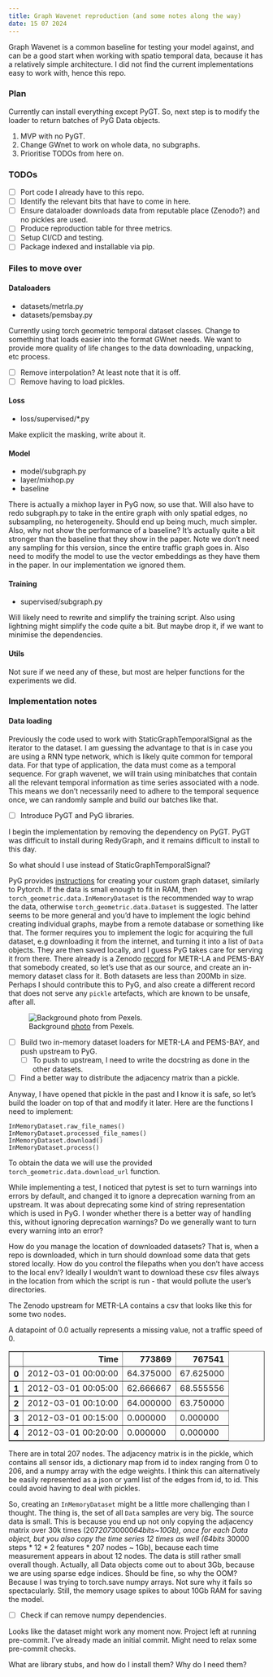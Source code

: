 ```yaml
---
title: Graph Wavenet reproduction (and some notes along the way)
date: 15 07 2024
---
```


Graph Wavenet is a common baseline for testing your model against, and can be a good start when working with spatio temporal data, because it has a relatively simple architecture. I did not find the current implementations easy to work with, hence this repo.

### Plan

Currently can install everything except PyGT. So, next step is to modify the loader to return batches of PyG Data objects.

1. MVP with no PyGT.
2. Change GWnet to work on whole data, no subgraphs.
3. Prioritise TODOs from here on.

### TODOs

- [ ] Port code I already have to this repo.
- [ ] Identify the relevant bits that have to come in here.
- [ ] Ensure dataloader downloads data from reputable place (Zenodo?) and no pickles are used.
- [ ] Produce reproduction table for three metrics.
- [ ] Setup CI/CD and testing.
- [ ] Package indexed and installable via pip.

### Files to move over

#### Dataloaders
- datasets/metrla.py
- datasets/pemsbay.py

Currently using torch geometric temporal dataset classes. Change to something that loads easier into the format GWnet needs.
We want to provide more quality of life changes to the data downloading, unpacking, etc process.

- [ ] Remove interpolation? At least note that it is off.
- [ ] Remove having to load pickles.

#### Loss
- loss/supervised/*.py

Make explicit the masking, write about it.

#### Model
- model/subgraph.py
- layer/mixhop.py
- baseline

There is actually a mixhop layer in PyG now, so use that. Will also have to redo subgraph.py to take in the entire graph with only spatial edges, no subsampling, no heterogeneity. Should end up being much, much simpler.
Also, why not show the performance of a baseline? It's actually quite a bit stronger than the baseline that they show in the paper.
Note we don't need any sampling for this version, since the entire traffic graph goes in.
Also need to modify the model to use the vector embeddings as they have them in the paper. In our implementation we ignored them.

#### Training
- supervised/subgraph.py

Will likely need to rewrite and simplify the training script. Also using lightning might simplify the code quite a bit. But maybe drop it, if we want to minimise the dependencies.

#### Utils

Not sure if we need any of these, but most are helper functions for the experiments we did.

### Implementation notes

#### Data loading

Previously the code used to work with StaticGraphTemporalSignal as the iterator to the dataset. I am guessing the advantage to that is in case you are using a RNN type network, which is likely quite common for temporal data. For that type of application, the data must come as a temporal sequence.
For graph wavenet, we will train using minibatches that contain all the relevant temporal information as time series associated with a node. This means we don't necessarily need to adhere to the temporal sequence once, we can randomly sample and build our batches like that.

- [ ] Introduce PyGT and PyG libraries.

I begin the implementation by removing the dependency on PyGT. PyGT was difficult to install during RedyGraph, and it remains difficult to install to this day.

So what should I use instead of StaticGraphTemporalSignal?

PyG provides [instructions](https://pytorch-geometric.readthedocs.io/en/latest/tutorial/create_dataset.html#creating-in-memory-datasets) for creating your custom graph dataset, similarly to Pytorch.
If the data is small enough to fit in RAM, then ```torch_geometric.data.InMemoryDataset``` is the recommended way to wrap the data, otherwise ```torch_geometric.data.Dataset``` is suggested.
The latter seems to be more general and you'd have to implement the logic behind creating individual graphs, maybe from a remote database or something like that.
The former requires you to implement the logic for acquiring the full dataset, e.g downloading it from the internet, and turning it into a list of ```Data``` objects. They are then saved locally, and I guess PyG takes care for serving it from there.
There already is a Zenodo [record](https://zenodo.org/records/5724362) for METR-LA and PEMS-BAY that somebody created, so let's use that as our source, and create an in-memory dataset class for it. Both datasets are less than 200Mb in size.
Perhaps I should contribute this to PyG, and also create a different record that does not serve any ```pickle``` artefacts, which are known to be unsafe, after all.

![Background [photo](https://www.pexels.com/photo/pickles-on-a-glass-jar-8599631/) from Pexels.](./images/pickle_poster.png){}

- [ ] Build two in-memory dataset loaders for METR-LA and PEMS-BAY, and push upstream to PyG.
	- [ ] To push to upstream, I need to write the docstring as done in the other datasets.
- [ ] Find a better way to distribute the adjacency matrix than a pickle.

Anyway, I have opened that pickle in the past and I know it is safe, so let's build the loader on top of that and modify it later.
Here are the functions I need to implement:

```
InMemoryDataset.raw_file_names()
InMemoryDataset.processed_file_names()
InMemoryDataset.download()
InMemoryDataset.process()
```

To obtain the data we will use the provided ```torch_geometric.data.download_url``` function.

:::{.callout-note}
While implementing a test, I noticed that pytest is set to turn warnings into errors by default, and changed it to ignore a deprecation warning from an upstream. It was about deprecating some kind of string representation which is used in PyG.
I wonder whether there is a better way of handling this, without ignoring deprecation warnings? Do we generally want to turn every warning into an error?
:::

:::{.callout-note}
How do you manage the location of downloaded datasets? That is, when a repo is downloaded, which in turn should download some data that gets stored locally. How do you control the filepaths when you don't have access to the local env? Ideally I wouldn't want to download these csv files always in the location from which the script is run - that would pollute the user's directories.
:::

The Zenodo upstream for METR-LA contains a csv that looks like this for some two nodes.

:::{.callout-important}
A datapoint of 0.0 actually represents a missing value, not a traffic speed of 0.
:::

```{=html}
<table border="1" class="dataframe">  <thead>    <tr style="text-align: right;">      <th></th>      <th>Time</th>      <th>773869</th>      <th>767541</th>    </tr>  </thead>  <tbody>    <tr>      <th>0</th>      <td>2012-03-01 00:00:00</td>      <td>64.375000</td>      <td>67.625000</td>    </tr>    <tr>      <th>1</th>      <td>2012-03-01 00:05:00</td>      <td>62.666667</td>      <td>68.555556</td>    </tr>    <tr>      <th>2</th>      <td>2012-03-01 00:10:00</td>      <td>64.000000</td>      <td>63.750000</td>    </tr>    <tr>      <th>3</th>      <td>2012-03-01 00:15:00</td>      <td>0.000000</td>      <td>0.000000</td>    </tr>    <tr>      <th>4</th>      <td>2012-03-01 00:20:00</td>      <td>0.000000</td>      <td>0.000000</td>    </tr>  </tbody></table>
```

There are in total 207 nodes. The adjacency matrix is in the pickle, which contains all sensor ids, a dictionary map from id to index ranging from 0 to 206, and a numpy array with the edge weights. I think this can alternatively be easily represented as a json or yaml list of the edges from id, to id. This could avoid having to deal with pickles.

So, creating an ```InMemoryDataset``` might be a little more challenging than I thought.
The thing is, the set of all ```Data``` samples are very big. The source data is small. This is because you end up not only copying the adjacency matrix over 30k times (207*207*30000*64bits~10Gb), once for each Data object, but you also copy the time series 12 times as well (64bits * 30000 steps * 12 * 2 features * 207 nodes ~ 1Gb), because each time measurement appears in about 12 nodes. The data is still rather small overall though. Actually, all Data objects come out to about 3Gb, because we are using sparse edge indices. Should be fine, so why the OOM? Because I was trying to torch.save numpy arrays. Not sure why it fails so spectacularly.
Still, the memory usage spikes to about 10Gb RAM for saving the model.

- [ ] Check if can remove numpy dependencies.

Looks like the dataset might work any moment now. Project left at running pre-commit. I've already made an initial commit. Might need to relax some pre-commit checks.

:::{.callout-note}
What are library stubs, and how do I install them? Why do I need them?
:::
